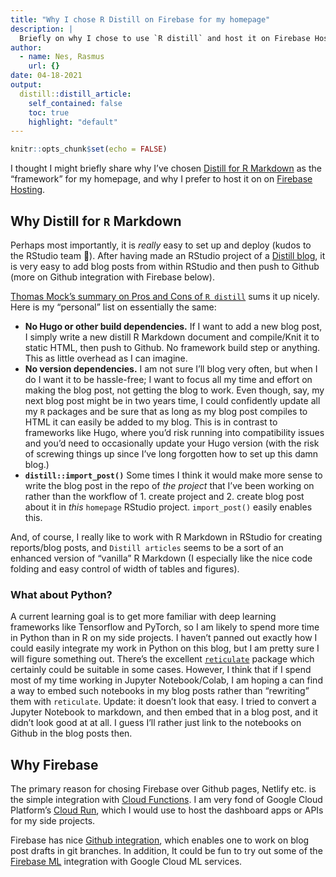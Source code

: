 ```yaml
---
title: "Why I chose R Distill on Firebase for my homepage"
description: |
  Briefly on why I chose to use `R distill` and host it on Firebase Hosting.
author:
  - name: Nes, Rasmus
    url: {}
date: 04-18-2021
output:
  distill::distill_article:
    self_contained: false
    toc: true
    highlight: "default"
---
```



```r
knitr::opts_chunk$set(echo = FALSE)
```

I thought I might briefly share why I've chosen [Distill for R Markdown](https://rstudio.github.io/distill/) as the "framework" for my homepage, and why I prefer to host it on on [Firebase Hosting](https://firebase.google.com/docs/hosting/).

## Why Distill for `R` Markdown

Perhaps most importantly, it is _really_ easy to set up and deploy (kudos to the RStudio team 👏). After having made an RStudio project of a [Distill blog](https://rstudio.github.io/distill/blog.html), it is very easy to add blog posts from within RStudio and then push to Github (more on Github integration with Firebase below).

[Thomas Mock's summary on Pros and Cons of `R distill`](https://themockup.blog/posts/2020-08-01-building-a-blog-with-distill/#why-consider-distill) sums it up nicely. Here is my "personal" list on essentially the same:

- **No Hugo or other build dependencies.** If I want to add a new blog post, I simply write a new distill R Markdown document and compile/Knit it to static HTML, then push to Github. No framework build step or anything. This as little overhead as I can imagine. 
- **No version dependencies.** I am not sure I'll blog very often, but when I do I want it to be hassle-free; I want to focus all my time and effort on making the blog post, not getting the blog to work. Even though, say, my next blog post might be in two years time, I could confidently update all my `R` packages and be sure that as long as my blog post compiles to HTML it can easily be added to my blog. This is in contrast to frameworks like Hugo, where you'd risk running into compatibility issues and you'd need to occasionally update your Hugo version (with the risk of screwing things up since I've long forgotten how to set up this damn blog.)
- **`distill::import_post()`** Some times I think it would make more sense to write the blog post in the repo of _the project_ that I've been working on rather than the workflow of 1. create project and 2. create blog post about it in _this_ `homepage` RStudio project. `import_post()` easily enables this.

And, of course, I really like to work with R Markdown in RStudio for creating reports/blog posts, and `Distill articles` seems to be a sort of an enhanced version of "vanilla" R Markdown (I especially like the nice code folding and easy control of width of tables and figures).

### What about Python?

A current learning goal is to get more familiar with deep learning frameworks like Tensorflow and PyTorch, so I am likely to spend more time in Python than in R on my side projects. I haven't panned out exactly how I could easily integrate my work in Python on this blog, but I am pretty sure I will figure something out. There's the excellent [`reticulate`](https://rstudio.github.io/reticulate/) package which certainly could be suitable in some cases. However, I think that if I spend most of my time working in Jupyter Notebook/Colab, I am hoping a can find a way to embed such notebooks in my blog posts rather than "rewriting" them with `reticulate`. Update: it doesn't look that easy. I tried to convert a Jupyter Notebook to markdown, and then embed that in a blog post, and it didn't look good at at all. I guess I'll rather just link to the notebooks on Github in the blog posts then.

## Why Firebase

The primary reason for chosing Firebase over Github pages, Netlify etc. is the simple integration with [Cloud Functions](https://firebase.google.com/docs/functions). I am very fond of Google Cloud Platform's [Cloud Run](https://cloud.google.com/run), which I would use to host the dashboard apps or APIs for my side projects.

Firebase has nice [Github integration](https://firebase.google.com/docs/hosting/github-integration), which enables one to work on blog post drafts in git branches. In addition, It could be fun to try out some of the [Firebase ML](https://firebase.google.com/docs/ml) integration with Google Cloud ML services.












